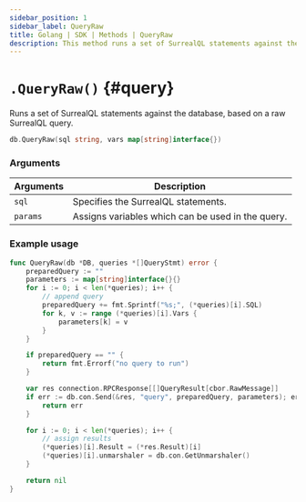 ```yaml
---
sidebar_position: 1
sidebar_label: QueryRaw
title: Golang | SDK | Methods | QueryRaw
description: This method runs a set of SurrealQL statements against the database, based on a raw SurrealQL query. 
---
```



# `.QueryRaw()` {#query}

Runs a set of SurrealQL statements against the database, based on a raw SurrealQL query.

```go title="Method Syntax"
db.QueryRaw(sql string, vars map[string]interface{})
```

### Arguments

<table>
    <thead>
        <tr>
            <th colspan="2" scope="col">Arguments</th>
            <th colspan="2" scope="col">Description</th>
        </tr>
    </thead>
    <tbody>
        <tr>
            <td colspan="2" scope="col" scope="row" data-label="Arguments">
                <code>sql</code>
                <Label label="required" />
            </td>
            <td colspan="2" scope="col" scope="row" data-label="Description">
                Specifies the SurrealQL statements.
            </td>
        </tr>
        <tr>
            <td colspan="2" scope="col" scope="row" data-label="Arguments">
                <code>params</code>
               <Label label="optional" />
            </td>
            <td colspan="2" scope="col" scope="row" data-label="Description">
                Assigns variables which can be used in the query.
            </td>
        </tr>
    </tbody>
</table>

### Example usage

```go
func QueryRaw(db *DB, queries *[]QueryStmt) error {
	preparedQuery := ""
	parameters := map[string]interface{}{}
	for i := 0; i < len(*queries); i++ {
		// append query
		preparedQuery += fmt.Sprintf("%s;", (*queries)[i].SQL)
		for k, v := range (*queries)[i].Vars {
			parameters[k] = v
		}
	}

	if preparedQuery == "" {
		return fmt.Errorf("no query to run")
	}

	var res connection.RPCResponse[[]QueryResult[cbor.RawMessage]]
	if err := db.con.Send(&res, "query", preparedQuery, parameters); err != nil {
		return err
	}

	for i := 0; i < len(*queries); i++ {
		// assign results
		(*queries)[i].Result = (*res.Result)[i]
		(*queries)[i].unmarshaler = db.con.GetUnmarshaler()
	}

	return nil
}
```
